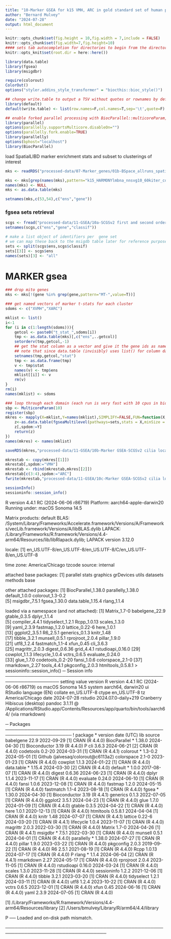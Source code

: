 ```yaml
---
title: "10-Marker GSEA for k15 VMH, ARC in gold standard set of human primary cilium-localized and functionally necessary gene sets"
author: "Bernard Mulvey"
date: "2024-07-28"
output: html_document
---
```


```r
knitr::opts_chunk$set(fig.height = 10,fig.width = 7,include = FALSE)
knitr::opts_chunk$set(fig.width=7,fig.height=10)
#### sets tab autocompletion for directories to begin from the directory containing the .Rproj session, instead of the script's directory if different
knitr::opts_knit$set(root.dir = here::here())

library(data.table)
library(fgsea)
library(msigdbr)

require(colorout)
ColorOut()
options("styler.addins_style_transformer" = "biocthis::bioc_style()")

## change write.table to output a TSV without quotes or rownames by default
library(default)
default(write.table) <- list(row.names=F,col.names=T,sep='\t',quote=F)

## enable forked parallel processing with BiocParallel::multicoreParam, future::, etc
library(parallel)
options(parallelly.supportsMulticore.disableOn="")
options(parallelly.fork.enable=TRUE)
library(parallelly)
options(bphost="localhost")
library(BiocParallel)
```

load SpatialLIBD marker enrichment stats and subset to clusterings of interest
```r
mks <- readRDS("processed-data/07-Marker_genes/01b-BSpace_allruns_spatialLIBD-regwrap-enrichment_full.RDS")

mks <- mks[grep(names(mks),pattern="k15_HARMONYlmbna_nnsvg10_60kiter_collapsed")]
names(mks) <- NULL
mks <- as.data.table(mks)

setnames(mks,c(53,54),c("ens","gene"))      
```

### fgsea sets retrieval
```r
scgs <- fread("processed-data/11-GSEA/10a-SCGSv2 first and second order genes.txt")
setnames(scgs,c("ens","gene","classif"))

# make a list object of identifiers per  gene set
# we can map these back to the msigdb table later for reference purposes by their list name (gs_name)...
sets <- split(scgs$ens,scgs$classif)
sets[[3]] <- scgs$ens
names(sets)[3] <- "all"
```

# MARKER gsea
```r
### drop mito genes
mks <- mks[!(gene %in% grep(gene,pattern="MT-",value=T))]

### get named vectors of marker t-stats for each cluster
sdoms <- c("XVMH","XARC")

mklist <- list()
i<-1
for (i in c(1:length(sdoms))){
    getcol <- paste0("t_stat_",sdoms[i])
    tmp <- as.data.table(mks)[,c("ens",..getcol)]
    setorderv(tmp,getcol,-1)
    ## get the stat column as a vector and give it the gene ids as names for fgsea
    ## note that since data.table (invisibly) uses list() for column data, we have to call unlist() to get a bonafide vector below
    setnames(tmp,getcol,"stat")
    tmp <- as.data.frame(tmp)
    v <- tmp$stat
    names(v) <- tmp$ens
    mklist[[i]] <- v
    rm(v)
}
rm(i)
names(mklist) <- sdoms

### loop through each domain (each run is very fast with 10 cpus in biocparallel, so just serially run 10cpu GSEA for each cluster)
sbp <- MulticoreParam(10)
register(sbp)
mkres <- mapply(X=mklist,Y=names(mklist),SIMPLIFY=FALSE,FUN=function(X,Y){
    z<-as.data.table(fgseaMultilevel(pathways=sets,stats = X,minSize = 15,maxSize = 500,eps=0.0,BPPARAM = sbp,nPermSimple = 50000))
    z[,spdom:=Y]
    return(z)
})
names(mkres) <- names(mklist)

saveRDS(mkres,"processed-data/11-GSEA/10b-Marker GSEA-SCGSv2 cilia localized and necess gene sets collapsed k15_VMH_ARC.RDS")

mkrestab <- copy(mkres[[1]])
mkrestab[,spdom:="VMH"]
mkrestab <- rbind(mkrestab,mkres[[2]])
mkrestab[c(3:4),spdom:="ARC"]
fwrite(mkrestab,"processed-data/11-GSEA/10c-Marker GSEA-SCGSv2 cilia localized and necess gene sets collapsed k15_VMH_ARC for suptab.txt",sep='\t',quote=F)
```


```r
sessionInfo()
sessioninfo::session_info()
```
R version 4.4.1 RC (2024-06-06 r86719)
Platform: aarch64-apple-darwin20
Running under: macOS Sonoma 14.5

Matrix products: default
BLAS:   /System/Library/Frameworks/Accelerate.framework/Versions/A/Frameworks/vecLib.framework/Versions/A/libBLAS.dylib 
LAPACK: /Library/Frameworks/R.framework/Versions/4.4-arm64/Resources/lib/libRlapack.dylib;  LAPACK version 3.12.0

locale:
[1] en_US.UTF-8/en_US.UTF-8/en_US.UTF-8/C/en_US.UTF-8/en_US.UTF-8

time zone: America/Chicago
tzcode source: internal

attached base packages:
[1] parallel  stats     graphics  grDevices utils     datasets  methods   base     

other attached packages:
[1] BiocParallel_1.38.0 parallelly_1.38.0   default_1.0.0       colorout_1.3-0.2   
[5] msigdbr_7.5.1       fgsea_1.30.0        data.table_1.15.4   rlang_1.1.4        

loaded via a namespace (and not attached):
 [1] Matrix_1.7-0      babelgene_22.9    gtable_0.3.5      dplyr_1.1.4      
 [5] compiler_4.4.1    tidyselect_1.2.1  Rcpp_1.0.13       scales_1.3.0     
 [9] yaml_2.3.9        fastmap_1.2.0     lattice_0.22-6    here_1.0.1       
[13] ggplot2_3.5.1     R6_2.5.1          generics_0.1.3    knitr_1.48       
[17] tibble_3.2.1      munsell_0.5.1     rprojroot_2.0.4   pillar_1.9.0     
[21] utf8_1.2.4        fastmatch_1.1-4   xfun_0.45         cli_3.6.3        
[25] magrittr_2.0.3    digest_0.6.36     grid_4.4.1        rstudioapi_0.16.0
[29] cowplot_1.1.3     lifecycle_1.0.4   vctrs_0.6.5       evaluate_0.24.0  
[33] glue_1.7.0        codetools_0.2-20  fansi_1.0.6       colorspace_2.1-0 
[37] rmarkdown_2.27    tools_4.4.1       pkgconfig_2.0.3   htmltools_0.5.8.1
> sessioninfo::session_info()
─ Session info ───────────────────────────────────────────────────────────────────
 setting  value
 version  R version 4.4.1 RC (2024-06-06 r86719)
 os       macOS Sonoma 14.5
 system   aarch64, darwin20
 ui       RStudio
 language (EN)
 collate  en_US.UTF-8
 ctype    en_US.UTF-8
 tz       America/Chicago
 date     2024-07-28
 rstudio  2024.07.0-daily+219 Cranberry Hibiscus (desktop)
 pandoc   3.1.11 @ /Applications/RStudio.app/Contents/Resources/app/quarto/bin/tools/aarch64/ (via rmarkdown)

─ Packages ───────────────────────────────────────────────────────────────────────
 ! package      * version date (UTC) lib source
   babelgene      22.9    2022-09-29 [1] CRAN (R 4.4.0)
   BiocParallel * 1.38.0  2024-04-30 [1] Bioconductor 3.19 (R 4.4.0)
 P cli            3.6.3   2024-06-21 [2] CRAN (R 4.4.0)
   codetools      0.2-20  2024-03-31 [1] CRAN (R 4.4.1)
   colorout     * 1.3-0.2 2024-05-01 [1] Github (jalvesaq/colorout@c6113a2)
   colorspace     2.1-0   2023-01-23 [1] CRAN (R 4.4.0)
   cowplot        1.1.3   2024-01-22 [1] CRAN (R 4.4.0)
   data.table   * 1.15.4  2024-03-30 [2] CRAN (R 4.4.0)
   default      * 1.0.0   2017-08-07 [1] CRAN (R 4.4.0)
   digest         0.6.36  2024-06-23 [1] CRAN (R 4.4.0)
   dplyr          1.1.4   2023-11-17 [1] CRAN (R 4.4.0)
   evaluate       0.24.0  2024-06-10 [1] CRAN (R 4.4.0)
   fansi          1.0.6   2023-12-08 [1] CRAN (R 4.4.0)
   fastmap        1.2.0   2024-05-15 [1] CRAN (R 4.4.0)
   fastmatch      1.1-4   2023-08-18 [1] CRAN (R 4.4.0)
   fgsea        * 1.30.0  2024-04-30 [1] Bioconductor 3.19 (R 4.4.1)
   generics       0.1.3   2022-07-05 [1] CRAN (R 4.4.0)
   ggplot2        3.5.1   2024-04-23 [1] CRAN (R 4.4.0)
   glue           1.7.0   2024-01-09 [1] CRAN (R 4.4.0)
   gtable         0.3.5   2024-04-22 [1] CRAN (R 4.4.0)
   here           1.0.1   2020-12-13 [1] CRAN (R 4.4.0)
   htmltools      0.5.8.1 2024-04-04 [1] CRAN (R 4.4.0)
   knitr          1.48    2024-07-07 [1] CRAN (R 4.4.1)
   lattice        0.22-6  2024-03-20 [1] CRAN (R 4.4.1)
   lifecycle      1.0.4   2023-11-07 [1] CRAN (R 4.4.0)
   magrittr       2.0.3   2022-03-30 [1] CRAN (R 4.4.0)
   Matrix         1.7-0   2024-04-26 [1] CRAN (R 4.4.1)
   msigdbr      * 7.5.1   2022-03-30 [1] CRAN (R 4.4.0)
   munsell        0.5.1   2024-04-01 [1] CRAN (R 4.4.0)
   parallelly   * 1.38.0  2024-07-27 [1] CRAN (R 4.4.0)
   pillar         1.9.0   2023-03-22 [1] CRAN (R 4.4.0)
   pkgconfig      2.0.3   2019-09-22 [1] CRAN (R 4.4.0)
   R6             2.5.1   2021-08-19 [1] CRAN (R 4.4.0)
   Rcpp           1.0.13  2024-07-17 [1] CRAN (R 4.4.0)
 P rlang        * 1.1.4   2024-06-04 [2] CRAN (R 4.4.1)
   rmarkdown      2.27    2024-05-17 [1] CRAN (R 4.4.0)
   rprojroot      2.0.4   2023-11-05 [1] CRAN (R 4.4.0)
   rstudioapi     0.16.0  2024-03-24 [1] CRAN (R 4.4.0)
   scales         1.3.0   2023-11-28 [1] CRAN (R 4.4.0)
   sessioninfo    1.2.2   2021-12-06 [1] CRAN (R 4.4.0)
   tibble         3.2.1   2023-03-20 [1] CRAN (R 4.4.0)
   tidyselect     1.2.1   2024-03-11 [1] CRAN (R 4.4.0)
   utf8           1.2.4   2023-10-22 [1] CRAN (R 4.4.0)
   vctrs          0.6.5   2023-12-01 [1] CRAN (R 4.4.0)
   xfun           0.45    2024-06-16 [1] CRAN (R 4.4.0)
   yaml           2.3.9   2024-07-05 [1] CRAN (R 4.4.0)

 [1] /Library/Frameworks/R.framework/Versions/4.4-arm64/Resources/library
 [2] /Users/bmulvey/Library/R/arm64/4.4/library

 P ── Loaded and on-disk path mismatch.

──────────────────────────────────────────────────────────────────────────────────
